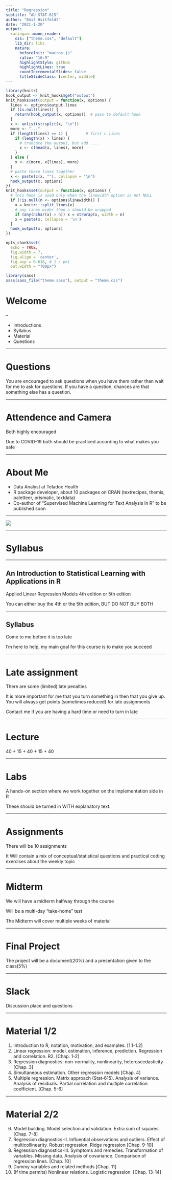 ```yaml
---
title: "Regression"
subtitle: "AU STAT-615"
author: "Emil Hvitfeldt"
date: "2021-1-20"
output:
  xaringan::moon_reader:
    css: ["theme.css", "default"]
    lib_dir: libs
    nature:
      beforeInit: "macros.js"
      ratio: "16:9"
      highlightStyle: github
      highlightLines: true
      countIncrementalSlides: false
      titleSlideClass: [center, middle]
---
```


```r
library(knitr)
hook_output <- knit_hooks$get("output")
knit_hooks$set(output = function(x, options) {
  lines <- options$output.lines
  if (is.null(lines)) {
    return(hook_output(x, options))  # pass to default hook
  }
  x <- unlist(strsplit(x, "\n"))
  more <- "..."
  if (length(lines) == 1) {        # first n lines
    if (length(x) > lines) {
      # truncate the output, but add ....
      x <- c(head(x, lines), more)
    }
  } else {
    x <- c(more, x[lines], more)
  }
  # paste these lines together
  x <- paste(c(x, ""), collapse = "\n")
  hook_output(x, options)
})
knit_hooks$set(output = function(x, options) {
  # this hook is used only when the linewidth option is not NULL
  if (!is.null(n <- options$linewidth)) {
    x = knitr:::split_lines(x)
    # any lines wider than n should be wrapped
    if (any(nchar(x) > n)) x = strwrap(x, width = n)
    x = paste(x, collapse = '\n')
  }
  hook_output(x, options)
})

opts_chunk$set(
  echo = TRUE,
  fig.width = 7, 
  fig.align = 'center',
  fig.asp = 0.618, # 1 / phi
  out.width = "700px")
```

```r
library(sass)
sass(sass_file("theme.sass"), output = "theme.css")
```

# Welcome

--

- Introductions
- Syllabus
- Material
- Questions

---

# Questions

You are encouraged to ask questions when you have them rather than wait for me to ask for questions. If you have a question, chances are that something else has a question.

---

# Attendence and Camera

Both highly encouraged

Due to COVID-19 both should be practiced according to what makes you safe

---

# About Me

- Data Analyst at Teladoc Health
- R package developer, about 10 packages on CRAN (textrecipes, themis, paletteer, prismatic, textdata)
- Co-author of "Supervised Machine Learning for Text Analysis in R" to be published soon

---

![](images/website.png)

---

# Syllabus

---

## An Introduction to Statistical Learning with Applications in R

Applied Linear Regression Models
4th edition or 5th edition

You can either buy the 4th or the 5th edition, BUT DO NOT BUY BOTH

---

## Syllabus

Come to me before it is too late

I'm here to help, my main goal for this course is to make you succeed

---

# Late assignment

There are some (limited) late penalties

It is more important for me that you turn something in then that you give up. You will always get points (sometimes reduced) for late assignments

Contact me if you are having a hard time or need to turn in late

---

# Lecture

40 + 15 + 40 + 15 + 40

---

# Labs

A hands-on section where we work together on the implementation side in R

These should be turned in WITH explanatory text.

---

# Assignments

There will be 10 assignments

It Will contain a mix of conceptual/statistical questions and practical coding exercises about the weekly topic

---

# Midterm

We will have a midterm halfway through the course

Will be a multi-day "take-home" test

The Midterm will cover multiple weeks of material

---

# Final Project

The project will be a document(20%) and a presentation given to the class(5%)

---

# Slack

Discussion place and questions

---

# Material 1/2

1. Introduction to R, notation, motivation, and examples. [1.1-1.2]
2. Linear regression: model, estimation, inference, prediction. Regression and correlation. R2. [Chap. 1-2]
3. Regression diagnostics: non-normality, nonlinearity, heteroscedasticity [Chap. 3]
4. Simultaneous estimation. Other regression models [Chap. 4]
5. Multiple regression. Matrix approach (Stat-615). Analysis of variance. Analysis of residuals. Partial correlation and multiple correlation coefficient. [Chap. 5-6]

---

# Material 2/2

6. Model building. Model selection and validation. Extra sum of squares. [Chap. 7-8]
7. Regression diagnostics-II. Influential observations and outliers. Effect of multicollinearity. Robust regression. Ridge regression [Chap. 9-10]
8. Regression diagnostics-III. Symptoms and remedies. Transformation of variables. Missing data. Analysis of covariance. Comparison of regression lines. [Chap. 10]
9. Dummy variables and related methods [Chap. 11]
10. (If time permits) Nonlinear relations. Logistic regression. [Chap. 13-14]
